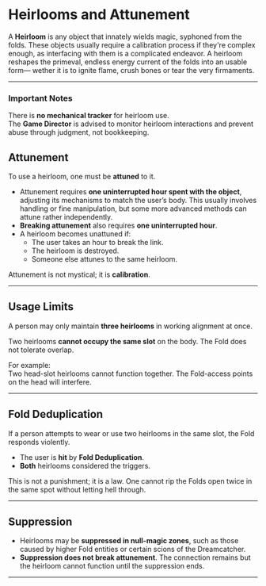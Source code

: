 
# Heirlooms and Attunement

A **Heirloom** is any object that innately wields magic, syphoned from the folds.
These objects usually require a calibration process if they're complex enough, as interfacing with them is a complicated endeavor.
A heirloom reshapes the primeval, endless energy current of the folds into an usable form— wether it is to ignite flame, crush bones or tear the very firmaments.

---

### Important Notes

There is **no mechanical tracker** for heirloom use.  
The **Game Director** is advised to monitor heirloom interactions and prevent abuse through judgment, not bookkeeping.

## Attunement

To use a heirloom, one must be **attuned** to it.

- Attunement requires **one uninterrupted hour spent with the object**, adjusting its mechanisms to match the user’s body. This usually involves handling or fine manipulation, but some more advanced methods can attune rather independently.
- **Breaking attunement** also requires **one uninterrupted hour**.
- A heirloom becomes unattuned if:
  - The user takes an hour to break the link.
  - The heirloom is destroyed.
  - Someone else attunes to the same heirloom.

Attunement is not mystical; it is **calibration**.

---

## Usage Limits

A person may only maintain **three heirlooms** in working alignment at once.

Two heirlooms **cannot occupy the same slot** on the body. The Fold does not tolerate overlap.

For example:  
Two head-slot heirlooms cannot function together. The Fold-access points on the head will interfere.

---

## Fold Deduplication

If a person attempts to wear or use two heirlooms in the same slot, the Fold responds violently.

- The user is **hit** by **Fold Deduplication**.
- **Both** heirlooms considered the triggers.

This is not a punishment; it is a law. One cannot rip the Folds open twice in the same spot without letting hell through.

---

## Suppression

- Heirlooms may be **suppressed in null-magic zones**, such as those caused by higher Fold entities or certain scions of the Dreamcatcher.
- **Suppression does not break attunement**. The connection remains but the heirloom cannot function until the suppression ends.

---

<FoldDeduplication />
